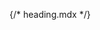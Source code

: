 {/* heading.mdx */}


<Meta of={comStories} name="Docs"/>

<Title />
<Subtitle />
<Description />

> #### [Bootstrap ~5.3.0 Documentation on Heading](https://getbootstrap.com/docs/5.3/content/typography/#headings)
> * [Headings](https://getbootstrap.com/docs/5.3/content/typography/#headings)
> * [Display headings](https://getbootstrap.com/docs/5.3/content/typography/#display-headings)

<Canvas of={comStories.Heading_1} />

## Properties
<Controls of={comStories.Heading_1} />

## Attributes:
 * `attributes`: Attributes array.

## Slots:
 * `content`: Content text for the heading.

<Stories of={comStories} />

## Examples

**Example #1:** Have a heading for the h1 page title
```
{% include 'varbase_components:heading' with {
    html_tag: 'h1',
    content: title|render|striptags|trim,
    attributes: title_attributes,
    utility_classes: classes
  }
%}
```

**Example #2:** Use for the heading of a block
```
{% include 'varbase_components:heading' with {
    html_tag: heading_tag,
    content: heading_text|render|striptags|trim,
    attributes: []
  }
%}
```

**Example #3:** Use in views title
```
{% embed "varbase_components:heading" with {
  attributes: title_attributes,
  content: label,
  html_tag: 'h2'
} %}
{% endembed %}
```

**Example #4** Have title with utility classes
```
{% include "varbase_components:heading" with {
  attributes: heading_attributes,
  html_tag: 'h2',
  content: heading,
  utility_classes: ['rich-heading', 'mb-2']
} %}
```

**Example #5** Heading for the the alert message
```
	{% if heading|render|striptags|trim is not empty %}
		{% include "varbase_components:heading" with {
			html_tag: 'h4',
			content: heading|render|striptags|trim,
			utility_classes: ['alert-heading']
		} only %}
	{% endif %}
```

## Source code
[//]: # (Twig Template source code)
<Source code={templateSource} />
